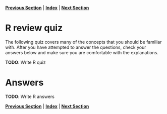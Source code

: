 **[Previous Section](review_of_R.md)** | **[Index](../../README.md)** | **[Next Section](troubleshooting.md)**

R review quiz
======

The following quiz covers many of the concepts that you should be familiar with.
After you have attempted to answer the questions, check your answers below and
make sure you are comfortable with the explanations.

**TODO**: Write R quiz

Answers
======

**TODO**: Write R answers

**[Previous Section](review_of_R.md)** | **[Index](../../README.md)** | **[Next Section](troubleshooting.md)**
